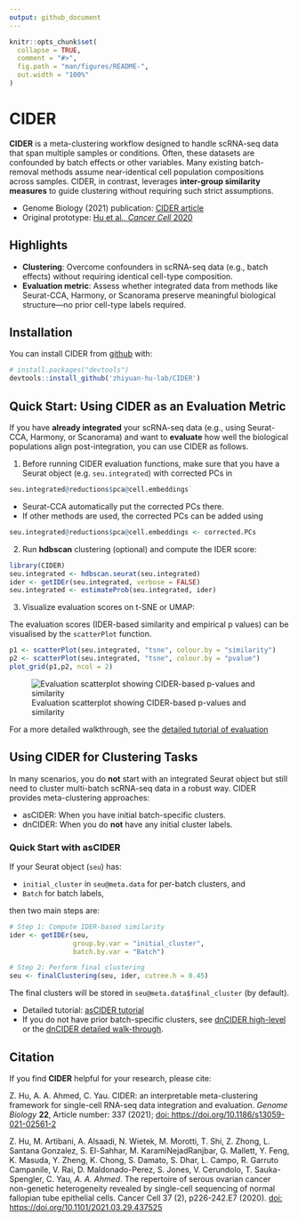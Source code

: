 ```yaml
---
output: github_document
---
```


<!-- README.md is generated from README.Rmd. Please edit that file -->

```r
knitr::opts_chunk$set(
  collapse = TRUE,
  comment = "#>",
  fig.path = "man/figures/README-",
  out.width = "100%"
)
```

# CIDER

<!-- badges: start -->

<!-- badges: end -->

**CIDER** is a meta-clustering workflow designed to handle scRNA-seq data that span multiple samples or conditions. Often, these datasets are confounded by batch effects or other variables. Many existing batch-removal methods assume near-identical cell population compositions across samples. CIDER, in contrast, leverages **inter-group similarity measures** to guide clustering without requiring such strict assumptions.

-   Genome Biology (2021) publication: [CIDER article](https://doi.org/10.1186/s13059-021-02561-2)
-   Original prototype: [Hu et al., *Cancer Cell* 2020](https://doi.org/10.1016/j.ccell.2020.01.003)

## Highlights

-   **Clustering**: Overcome confounders in scRNA-seq data (e.g., batch effects) without requiring identical cell-type composition.
-   **Evaluation metric**: Assess whether integrated data from methods like Seurat-CCA, Harmony, or Scanorama preserve meaningful biological structure—no prior cell-type labels required.

## Installation

You can install CIDER from [github](https://github.com/zhiyuan-hu-lab/CIDER/) with:

``` r
# install.packages("devtools")
devtools::install_github('zhiyuan-hu-lab/CIDER')
```

## Quick Start: Using CIDER as an Evaluation Metric

If you have **already integrated** your scRNA-seq data (e.g., using Seurat-CCA, Harmony, or Scanorama) and want to **evaluate** how well the biological populations align post-integration, you can use CIDER as follows.

1.  Before running CIDER evaluation functions, make sure that you have a Seurat object (e.g. `seu.integrated`) with corrected PCs in

``` r
seu.integrated@reductions$pca@cell.embeddings`
```

-   Seurat-CCA automatically put the corrected PCs there.
-   If other methods are used, the corrected PCs can be added using

``` r
seu.integrated@reductions$pca@cell.embeddings <- corrected.PCs
```

2.  Run **hdbscan** clustering (optional) and compute the IDER score:

``` r
library(CIDER)
seu.integrated <- hdbscan.seurat(seu.integrated)
ider <- getIDEr(seu.integrated, verbose = FALSE)
seu.integrated <- estimateProb(seu.integrated, ider)
```

3.  Visualize evaluation scores on t-SNE or UMAP:

The evaluation scores (IDER-based similarity and empirical p values) can be visualised by the `scatterPlot` function.

``` r
p1 <- scatterPlot(seu.integrated, "tsne", colour.by = "similarity")
p2 <- scatterPlot(seu.integrated, "tsne", colour.by = "pvalue") 
plot_grid(p1,p2, ncol = 2)
```

![Evaluation scatterplot showing CIDER-based p-values and similarity](man/figures/evaluation_scatterplot.png)

For a more detailed walkthrough, see the [detailed tutorial of evaluation](https://zhiyuan-hu-lab.github.io/CIDER/articles/evaluation.html)

## Using CIDER for Clustering Tasks

<!--- ![](man/figures/clustering_diagram.png)--->

In many scenarios, you do **not** start with an integrated Seurat object but still need to cluster multi-batch scRNA-seq data in a robust way. CIDER provides meta-clustering approaches:

-   asCIDER: When you have initial batch-specific clusters.
-   dnCIDER: When you do **not** have any initial cluster labels.

### Quick Start with asCIDER

If your Seurat object (`seu`) has:

-   `initial_cluster` in `seu@meta.data` for per-batch clusters, and
-   `Batch` for batch labels,

then two main steps are:

``` r
# Step 1: Compute IDER-based similarity
ider <- getIDEr(seu, 
                group.by.var = "initial_cluster",
                batch.by.var = "Batch")

# Step 2: Perform final clustering
seu <- finalClustering(seu, ider, cutree.h = 0.45)
```

The final clusters will be stored in `seu@meta.data$final_cluster` (by default).

-   Detailed tutorial: [asCIDER tutorial](https://zhiyhu.github.io/CIDER/articles/asCIDER.html)
-   If you do not have prior batch-specific clusters, see [dnCIDER high-level](https://zhiyhu.github.io/CIDER/articles/dnCIDER_highlevel.html) or the [dnCIDER detailed walk-through](https://zhiyhu.github.io/CIDER/articles/dnCIDER.html).

<!--- You'll still need to render `README.Rmd` regularly, to keep `README.md` up-to-date. `devtools::build_readme()` is handy for this. You could also use GitHub Actions to re-render `README.Rmd` every time you push. An example workflow can be found here: <https://github.com/r-lib/actions/tree/master/examples>.--->

## Citation

If you find **CIDER** helpful for your research, please cite:

Z. Hu, A. A. Ahmed, C. Yau. CIDER: an interpretable meta-clustering framework for single-cell RNA-seq data integration and evaluation. *Genome Biology* **22**, Article number: 337 (2021); [doi: https://doi.org/10.1186/s13059-021-02561-2](https://genomebiology.biomedcentral.com/articles/10.1186/s13059-021-02561-2)

Z. Hu, M. Artibani, A. Alsaadi, N. Wietek, M. Morotti, T. Shi, Z. Zhong, L. Santana Gonzalez, S. El-Sahhar, M. KaramiNejadRanjbar, G. Mallett, Y. Feng, K. Masuda, Y. Zheng, K. Chong, S. Damato, S. Dhar, L. Campo, R. Garruto Campanile, V. Rai, D. Maldonado-Perez, S. Jones, V. Cerundolo, T. Sauka-Spengler, C. Yau*, A. A. Ahmed*. The repertoire of serous ovarian cancer non-genetic heterogeneity revealed by single-cell sequencing of normal fallopian tube epithelial cells. Cancer Cell 37 (2), p226-242.E7 (2020). [doi: https://doi.org/10.1101/2021.03.29.437525](https://www.sciencedirect.com/science/article/pii/S1535610820300428)
